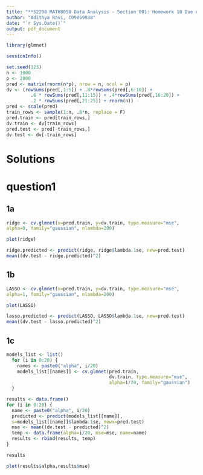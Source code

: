 ---
title: "**S2208 MATH8050 Data Analysis - Section 001: Homework 10 Due on 11/30/22**"
author: "Adithya Ravi, C09059838"
date: "`r Sys.Date()`"
output: pdf_document
---

```{r include=FALSE}
library(glmnet)

sessionInfo()
```

```{r}
set.seed(123) 
n <- 1000
p <- 2000
pred <- matrix(rnorm(n*p), nrow = n, ncol = p)
dv <- (rowSums(pred[,1:5]) + .8*rowSums(pred[,6:10]) + 
         .6 * rowSums(pred[,11:15]) + .4*rowSums(pred[,16:20]) + 
         .2 * rowSums(pred[,21:25]) + rnorm(n))
pred <- scale(pred)
train_rows <- sample(1:n, .8*n, replace = F)
pred.train <- pred[train_rows,]
dv.train <- dv[train_rows]
pred.test <- pred[-train_rows,]
dv.test <- dv[-train_rows]
```

# Solutions

# question1

## 1a

```{r}
ridge <- cv.glmnet(x=pred.train, y=dv.train, type.measure="mse",
alpha=0, family="gaussian", nlambda=200)
```
```{r}
plot(ridge)
```
```{r}
ridge.predicted <- predict(ridge, ridge$lambda.1se, new=pred.test)
mean((dv.test - ridge.predicted)^2)
```


## 1b
```{r}
LASSO <- cv.glmnet(x=pred.train, y=dv.train, type.measure="mse",
alpha=1, family="gaussian", nlambda=200)
```
```{r}
plot(LASSO)
```
```{r}
lasso.predicted <- predict(LASSO, LASSO$lambda.1se, new=pred.test)
mean((dv.test - lasso.predicted)^2)
```
## 1c
```{r}
models_list <- list()
  for (i in 0:20) {
    names <- paste0("alpha", i/20)
    models_list[[names]] <- cv.glmnet(pred.train, 
                                      dv.train, type.measure="mse", 
                                      alpha=i/20, family="gaussian") 
  }
```
```{r}
results <- data.frame()
for (i in 0:20) {
  name <- paste0("alpha", i/20)
  predicted <- predict(models_list[[name]],
  s=models_list[[name]]$lambda.1se, newx=pred.test)
  mse <- mean((dv.test - predicted)^2)
  temp <- data.frame(alpha=i/20, mse=mse, name=name)
  results <- rbind(results, temp)
}
```
```{r}
results
```

```{r}
plot(results$alpha,results$mse)
```


